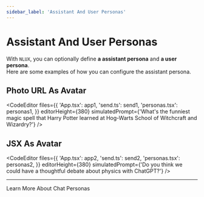 ```yaml
---
sidebar_label: 'Assistant And User Personas'
---
```





# Assistant And User Personas

With `NLUX`, you can optionally define **a assistant persona** and **a user persona**.<br />
Here are some examples of how you can configure the assistant persona.

## Photo URL As Avatar

<CodeEditor
    files={{
        'App.tsx': app1,
        'send.ts': send1,
        'personas.tsx': personas1,
    }}
    editorHeight={380}
    simulatedPrompt={'What\'s the funniest magic spell that Harry Potter learned at Hog-Warts School of Witchcraft and Wizardry?'}
/>

## JSX As Avatar

<CodeEditor
    files={{
        'App.tsx': app2,
        'send.ts': send2,
        'personas.tsx': personas2,
    }}
    editorHeight={380}
    simulatedPrompt={'Do you think we could have a thoughtful debate about physics with ChatGPT?'}
/>

---

<Link className="button button--secondary" to="/learn/chat-personas">Learn More About Chat Personas</Link>
